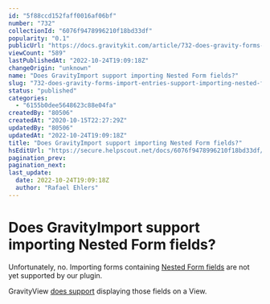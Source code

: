 ```yaml
---
id: "5f88ccd152faff0016af06bf"
number: "732"
collectionId: "6076f9478996210f18bd33df"
popularity: "0.1"
publicUrl: "https://docs.gravitykit.com/article/732-does-gravity-forms-import-entries-support-importing-nested-form-fields"
viewCount: "589"
lastPublishedAt: "2022-10-24T19:09:18Z"
changeOrigin: "unknown"
name: "Does GravityImport support importing Nested Form fields?"
slug: "732-does-gravity-forms-import-entries-support-importing-nested-form-fields"
status: "published"
categories: 
  - "6155b0dee5648623c88e04fa"
createdBy: "80506"
createdAt: "2020-10-15T22:27:29Z"
updatedBy: "80506"
updatedAt: "2022-10-24T19:09:18Z"
title: "Does GravityImport support importing Nested Form fields?"
hsEditUrl: "https://secure.helpscout.net/docs/6076f9478996210f18bd33df/article/5f88ccd152faff0016af06bf"
pagination_prev: 
pagination_next: 
last_update:
  date: 2022-10-24T19:09:18Z
  author: "Rafael Ehlers"
---
```


# Does GravityImport support importing Nested Form fields?

Unfortunately, no. Importing forms containing [Nested Form fields](https://gravitywiz.com/documentation/gravity-forms-nested-forms/) are not yet supported by our plugin.

GravityView [does support](https://docs.gravitykit.com/article/583-does-gravityview-support-gp-nested-forms-gravity-wiz-perk) displaying those fields on a View.